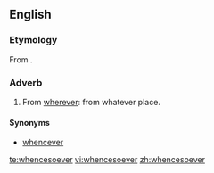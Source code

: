 ==English==

===Etymology===
From {{suffix|whence|soever|lang=en}}.

===Adverb===
{{en-adv|-}}

# {{archaic}} From [[wherever]]: from whatever place.

====Synonyms====
* {{sense|from whatever place}} [[whencever]]

[[te:whencesoever]]
[[vi:whencesoever]]
[[zh:whencesoever]]